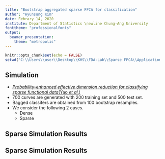 ```yaml
---
title: "Bootstrap aggregated sparse FPCA for classification"
author: "Hyunsung Kim"
date: Febrary 14, 2020
institute: Department of Statistics \newline Chung-Ang University
fonttheme: "professionalfonts"
output:
  beamer_presentation:
    theme: "metropolis"
---
```


```r
knitr::opts_chunk$set(echo = FALSE)
setwd("C:\\Users\\user\\Desktop\\KHS\\FDA-Lab\\Sparse FPCA\\Application\\bootstrap_aggregating")
```


## Simulation

- [*Probability-enhanced effective dimension reduction for classifying sparse functional data*(Yao *et al.*)](https://link.springer.com/content/pdf/10.1007%2Fs11749-015-0470-2.pdf)
- 700 curves are generated with 200 training set and 500 test set.
- Bagged classifers are obtained from 100 bootstrap resamples.
- We consider the following 2 cases.
  - Dense
  - Sparse
  

## Sparse Simulation Results

\begin{table}[ht]
  \caption{The average classification error with standard error in percentage from 100 Monte Carlo repetitions for sparse data (Model \MakeUppercase{\romannumeral 2})}
  \centering
  \tiny
  \begin{tabular}{ccccccc}
    \hline
           & Logistic   & SVM      & SVM        &     &     & Naive \\
    Method & Regression & (Linear) & (Gaussian) & LDA & QDA & Bayes \\ 
    \hline
    Single        & 16.7 (2.33) & 16.8 (2.20) & 17.5 (2.76) & 16.6 (2.30) & 17.8 (2.56) & 18.4 (2.66) \\ 
    Majority vote & \textcolor{red}{15.6 (1.95)} & 15.9 (1.87) & 16.2 (2.28) & 15.8 (1.96) & 16.5 (2.14) & 17.3 (2.42) \\ 
    OOB weight    & 16.0 (2.02) & 16.2 (1.94) & 16.6 (2.28) & 16.1 (1.98) & 16.9 (2.09) & 17.7 (2.43) \\ 
    \hline
  \end{tabular}
\end{table}


## Sparse Simulation Results

\begin{table}[ht]
  \caption{The average classification error with standard error in percentage from 100 Monte Carlo repetitions for sparse data (Model \MakeUppercase{\romannumeral 4})}
  \centering
  \tiny
  \begin{tabular}{ccccccc}
    \hline
           & Logistic   & SVM      & SVM        &     &     & Naive \\
    Method & Regression & (Linear) & (Gaussian) & LDA & QDA & Bayes \\ 
    \hline
    Single        & 12.8 (2.41) & 12.8 (2.40) & 13.3 (2.65) & 12.8 (2.40) & 13.8 (2.56) & 14.8 (2.74) \\ 
    Majority vote & 11.2 (1.84) & \textcolor{red}{11.1 (1.89)} & 11.5 (1.98) & 11.2 (1.85) & 11.9 (2.03) & 13.3 (2.36) \\ 
    OOB weight    & 11.6 (1.86) & 11.5 (1.90) & 12.0 (1.96) & 11.6 (1.86) & 12.3 (2.06) & 13.6 (2.35) \\ 
    \hline
  \end{tabular}
\end{table}

